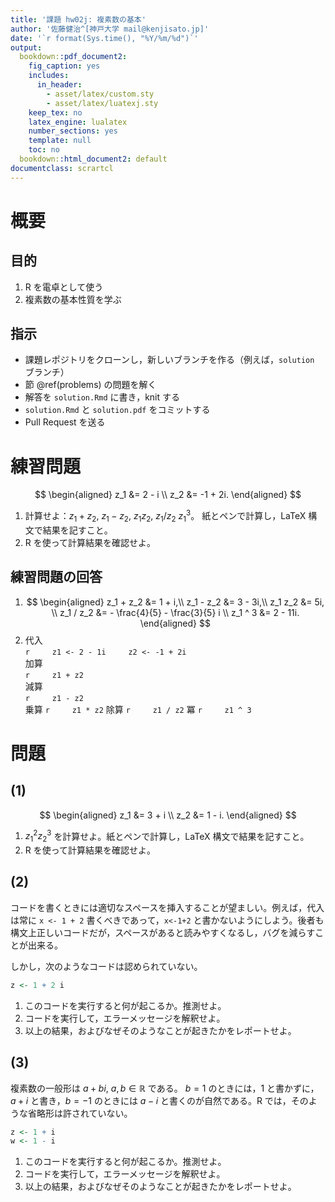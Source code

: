 ```yaml
---
title: '課題 hw02j: 複素数の基本'
author: '佐藤健治^[神戸大学 mail@kenjisato.jp]'
date: '`r format(Sys.time(), "%Y/%m/%d")`'
output:
  bookdown::pdf_document2:
    fig_caption: yes
    includes:
      in_header: 
        - asset/latex/custom.sty
        - asset/latex/luatexj.sty
    keep_tex: no
    latex_engine: lualatex
    number_sections: yes
    template: null
    toc: no
  bookdown::html_document2: default
documentclass: scrartcl
---
```


# 概要

## 目的 {-}

1. R を電卓として使う
2. 複素数の基本性質を学ぶ

## 指示 {-}

- 課題レポジトリをクローンし，新しいブランチを作る（例えば，`solution` ブランチ）
- 節 \@ref(problems) の問題を解く
- 解答を `solution.Rmd` に書き，knit する 
- `solution.Rmd` と `solution.pdf` をコミットする 
- Pull Request を送る
 
# 練習問題

$$
\begin{aligned}
z_1 &= 2 - i \\
z_2 &= -1 + 2i.
\end{aligned}
$$

1. 計算せよ：$z_1 + z_2$, $z_1 - z_2$, $z_1 z_2$, $z_1 / z_2$  $z_1^3$。
   紙とペンで計算し，LaTeX 構文で結果を記すこと。
2. R を使って計算結果を確認せよ。


## 練習問題の回答 {-}

1.
$$
\begin{aligned}
z_1 + z_2 &= 1 + i,\\
z_1 - z_2 &= 3 - 3i,\\
z_1 z_2 &= 5i, \\
z_1 / z_2 &= - \frac{4}{5} - \frac{3}{5} i \\
z_1 ^ 3 &= 2 - 11i.
\end{aligned}
$$
2. 代入  
    ```r
    z1 <- 2 - 1i
    z2 <- -1 + 2i
    ```  
   加算   
    ```r
    z1 + z2
    ```  
   減算  
    ```r
    z1 - z2
    ```  
   乗算
    ```r
    z1 * z2
    ```
   除算
    ```r
    z1 / z2
    ```
   冪
    ```r
    z1 ^ 3
    ```

\pagebreak

# 問題 {#problems}

## (1) {-}

$$
\begin{aligned}
z_1 &= 3 + i \\
z_2 &= 1 - i.
\end{aligned}
$$

1. $z_1^2 z_2^3$ を計算せよ。紙とペンで計算し，LaTeX 構文で結果を記すこと。
2. R を使って計算結果を確認せよ。


## (2) {-}

コードを書くときには適切なスペースを挿入することが望ましい。例えば，代入は常に `x <- 1 + 2` 書くべきであって，`x<-1+2` と書かないようにしよう。後者も構文上正しいコードだが，スペースがあると読みやすくなるし，バグを減らすことが出来る。

しかし，次のようなコードは認められていない。

```r
z <- 1 + 2 i
```

1. このコードを実行すると何が起こるか。推測せよ。
2. コードを実行して，エラーメッセージを解釈せよ。
3. 以上の結果，およびなぜそのようなことが起きたかをレポートせよ。


## (3) {-}

複素数の一般形は $a + bi$, $a, b \in \mathbb R$ である。 $b = 1$ のときには，$1$ と書かずに，$a + i$ と書き，$b = -1$ のときには $a - i$ と書くのが自然である。R では，そのような省略形は許されていない。

```r
z <- 1 + i
w <- 1 - i 
```

1. このコードを実行すると何が起こるか。推測せよ。
2. コードを実行して，エラーメッセージを解釈せよ。
3. 以上の結果，およびなぜそのようなことが起きたかをレポートせよ。

